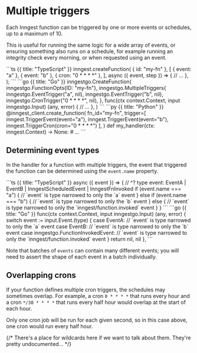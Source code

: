 
# Multiple triggers

Each Inngest function can be triggered by one or more events or schedules, up to
a maximum of 10.

This is useful for running the same logic for a wide array of events, or
ensuring something also runs on a schedule, for example running an integrity
check every morning, or when requested using an event.

<CodeGroup>
```ts {{ title: "TypeScript" }}
inngest.createFunction(
  { id: "my-fn" },
  [
    { event: "a" },
    { event: "b" },
    { cron: "0 * * * *" },
  ],
  async ({ event, step }) => {
    // ...
  },
);
```
```go {{ title: "Go" }}
inngestgo.CreateFunction(
	inngestgo.FunctionOpts{ID: "my-fn"},
	inngestgo.MultipleTriggers{
		inngestgo.EventTrigger("a", nil),
		inngestgo.EventTrigger("b", nil),
		inngestgo.CronTrigger("0 * * * *", nil),
	},
	func(ctx context.Context, input inngestgo.Input) (any, error) {
		// ...
	},
)
```
```py {{ title: "Python" }}
@inngest_client.create_function(
    fn_id="my-fn",
    trigger=[
        inngest.TriggerEvent(event="a"),
        inngest.TriggerEvent(event="b"),
        inngest.TriggerCron(cron="0 * * * *")
    ],
)
def my_handler(ctx: inngest.Context) -> None:
     # ...
```
</CodeGroup>

## Determining event types

In the handler for a function with multiple triggers, the event that triggered
the function can be determined using the `event.name` property.

<CodeGroup>
```ts {{ title: "TypeScript" }}
async ({ event }) => {
  //      ^? type event: EventA | EventB | InngestScheduledEvent | InngestFnInvoked
  if (event.name === "a") {
    // `event` is type narrowed to only the `a` event
  } else if (event.name === "b") {
    // `event` is type narrowed to only the `b` event
  } else {
    // `event` is type narrowed to only the `inngest/function.invoked` event
  }
}
```
```go {{ title: "Go" }}
func(ctx context.Context, input inngestgo.Input) (any, error) {
	switch event := input.Event.(type) {
	case EventA:
		// `event` is type narrowed to only the `a` event
	case EventB:
		// `event` is type narrowed to only the `b` event
	case inngestgo.FunctionInvokedEvent:
		// `event` is type narrowed to only the `inngest/function.invoked` event
	}
	return nil, nil
},
```
</CodeGroup>

Note that batches of `events` can contain many different events; you will need
to assert the shape of each event in a batch individually.

## Overlapping crons

If your function defines multiple cron triggers, the schedules may sometimes overlap. For example, a cron `0 * * * *` that runs every hour and a cron `*/30 * * * *` that runs every half hour would overlap at the start of each hour.

Only one cron job will be run for each given second, so in this case above, one cron would run every half hour.

{/* There's a place for wildcards here if we want to talk about them. They're
pretty undocumented... */}
